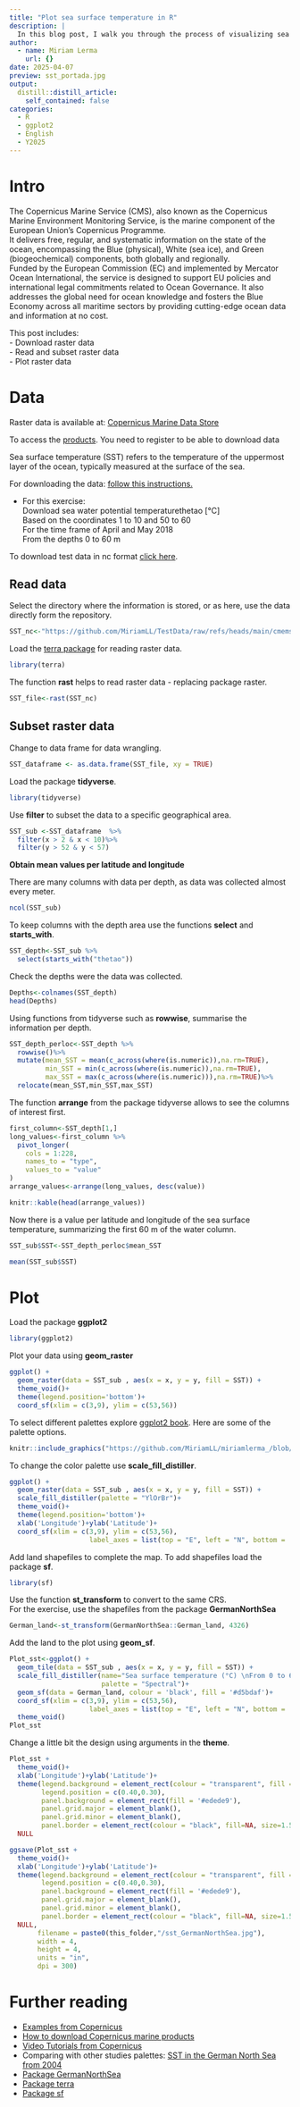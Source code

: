 ```yaml
---
title: "Plot sea surface temperature in R"
description: |
  In this blog post, I walk you through the process of visualizing sea surface temperature in R. From downloading the dataset to reading it and creating a map using ggplot.
author:
  - name: Miriam Lerma
    url: {}
date: 2025-04-07
preview: sst_portada.jpg
output:
  distill::distill_article:
    self_contained: false
categories:
  - R
  - ggplot2
  - English
  - Y2025
---
```



# Intro

The Copernicus Marine Service (CMS), also known as the Copernicus Marine Environment Monitoring Service, is the marine component of the European Union's Copernicus Programme.   
It delivers free, regular, and systematic information on the state of the ocean, encompassing the Blue (physical), White (sea ice), and Green (biogeochemical) components, both globally and regionally.  
Funded by the European Commission (EC) and implemented by Mercator Ocean International, the service is designed to support EU policies and international legal commitments related to Ocean Governance. It also addresses the global need for ocean knowledge and fosters the Blue Economy across all maritime sectors by providing cutting-edge ocean data and information at no cost.

This post includes:  
- Download raster data   
- Read and subset raster data  
- Plot raster data  

# Data

Raster data is available at: 
[Copernicus Marine Data Store](https://marine.copernicus.eu/about)

To access the [products](https://data.marine.copernicus.eu/products). 
You need to register to be able to download data

Sea surface temperature (SST) refers to the temperature of the uppermost layer of the ocean, typically measured at the surface of the sea.

For downloading the data:  [follow this instructions.](https://help.marine.copernicus.eu/en/articles/4469993-how-to-download-copernicus-marine-products#h_ec9344c750)  

- For this exercise:  
Download sea water potential temperaturethetao [°C]  
Based on the coordinates 1 to 10 and 50 to 60    
For the time frame of April and May 2018  
From the depths 0 to 60 m

To download test data in nc format [click here](https://github.com/MiriamLL/TestData/blob/main/cmems_mod_glo_phy_my_0.083deg-climatology_P1M-m_1729785319560.nc).  

## Read data

Select the directory where the information is stored, or as here, use the data directly form the repository. 

```r
SST_nc<-"https://github.com/MiriamLL/TestData/raw/refs/heads/main/cmems_mod_glo_phy_my_0.083deg-climatology_P1M-m_1729785319560.nc"
```

Load the [terra package](https://pjbartlein.github.io/REarthSysSci/netcdf_terra.html) for reading raster data.

```r
library(terra)
```

The function **rast** helps to read raster data - replacing package raster.

```r
SST_file<-rast(SST_nc)
```

## Subset raster data

Change to data frame for data wrangling.

```r
SST_dataframe <- as.data.frame(SST_file, xy = TRUE)
```

Load the package **tidyverse**. 

```r
library(tidyverse)
```

Use **filter** to subset the data to a specific geographical area.

```r
SST_sub <-SST_dataframe  %>%
  filter(x > 2 & x < 10)%>%
  filter(y > 52 & y < 57)
```

**Obtain mean values per latitude and longitude**

There are many columns with data per depth, as data was collected almost every meter.

```r
ncol(SST_sub)
```

To keep columns with the depth area use the functions **select** and **starts_with**.

```r
SST_depth<-SST_sub %>%
  select(starts_with("thetao"))
```

Check the depths were the data was collected.

```r
Depths<-colnames(SST_depth)
head(Depths)
```

Using functions from tidyverse such as **rowwise**, summarise the information per depth.

```r
SST_depth_perloc<-SST_depth %>%
  rowwise()%>%
  mutate(mean_SST = mean(c_across(where(is.numeric)),na.rm=TRUE),
         min_SST = min(c_across(where(is.numeric)),na.rm=TRUE),
         max_SST = max(c_across(where(is.numeric))),na.rm=TRUE)%>%
  relocate(mean_SST,min_SST,max_SST)
```

The function **arrange** from the package tidyverse allows to see the columns of interest first.

```r
first_column<-SST_depth[1,]
long_values<-first_column %>% 
  pivot_longer(
    cols = 1:228, 
    names_to = "type",
    values_to = "value"
)
arrange_values<-arrange(long_values, desc(value))
```

```r
knitr::kable(head(arrange_values))
```

Now there is a value per latitude and longitude of the sea surface temperature, summarizing the first 60 m of the water column.  

```r
SST_sub$SST<-SST_depth_perloc$mean_SST
```

```r
mean(SST_sub$SST)
```

# Plot

Load the package **ggplot2** 

```r
library(ggplot2)
```

Plot your data using **geom_raster**

```r
ggplot() +
  geom_raster(data = SST_sub , aes(x = x, y = y, fill = SST)) +
  theme_void()+
  theme(legend.position='bottom')+
  coord_sf(xlim = c(3,9), ylim = c(53,56))
```


To select different palettes explore [ggplot2 book](https://ggplot2-book.org/scales-colour). Here are some of the palette options. 

```r
knitr::include_graphics("https://github.com/MiriamLL/miriamlerma_/blob/main/_posts/2025-04-15-copernicus-sst/color_palettes.png?raw=true")
```

To change the color palette use **scale_fill_distiller**.

```r
ggplot() +
  geom_raster(data = SST_sub , aes(x = x, y = y, fill = SST)) +
  scale_fill_distiller(palette = "YlOrBr")+
  theme_void()+
  theme(legend.position='bottom')+
  xlab('Longitude')+ylab('Latitude')+
  coord_sf(xlim = c(3,9), ylim = c(53,56),
                    label_axes = list(top = "E", left = "N", bottom = 'E', right='N'))

```

Add land shapefiles to complete the map. To add shapefiles load the package **sf**.  

```r
library(sf)
```

Use the function **st_transform** to convert to the same CRS.  
For the exercise, use the shapefiles from the package **GermanNorthSea**  

```r
German_land<-st_transform(GermanNorthSea::German_land, 4326)
```

Add the land to the plot using **geom_sf**.

```r
Plot_sst<-ggplot() +
  geom_tile(data = SST_sub , aes(x = x, y = y, fill = SST)) +
  scale_fill_distiller(name="Sea surface temperature (°C) \nFrom 0 to 60 m depth\n(April and May montly composites)",
                       palette = "Spectral")+
  geom_sf(data = German_land, colour = 'black', fill = '#d5bdaf')+
  coord_sf(xlim = c(3,9), ylim = c(53,56),
                    label_axes = list(top = "E", left = "N", bottom = 'E', right='N'))+
  theme_void()
Plot_sst
```

Change a little bit the design using arguments in the **theme**.

```r
Plot_sst +
  theme_void()+
  xlab('Longitude')+ylab('Latitude')+
  theme(legend.background = element_rect(colour = "transparent", fill = "transparent"),
        legend.position = c(0.40,0.30),
        panel.background = element_rect(fill = '#edede9'),
        panel.grid.major = element_blank(),
        panel.grid.minor = element_blank(),
        panel.border = element_rect(colour = "black", fill=NA, size=1.5))+
  NULL
```

```r
ggsave(Plot_sst +
  theme_void()+
  xlab('Longitude')+ylab('Latitude')+
  theme(legend.background = element_rect(colour = "transparent", fill = "transparent"),
        legend.position = c(0.40,0.30),
        panel.background = element_rect(fill = '#edede9'),
        panel.grid.major = element_blank(),
        panel.grid.minor = element_blank(),
        panel.border = element_rect(colour = "black", fill=NA, size=1.5))+
  NULL,
       filename = paste0(this_folder,"/sst_GermanNorthSea.jpg"),
       width = 4, 
       height = 4, 
       units = "in",
       dpi = 300)
```

# Further reading

- [Examples from Copernicus](https://marine.copernicus.eu/services/user-learning-services/using-r-work-copernicus-marine-data)
- [How to download Copernicus marine products](https://help.marine.copernicus.eu/en/articles/4469993-how-to-download-copernicus-marine-products#h_ec9344c750)
- [Video Tutorials from Copernicus](https://events.marine.copernicus.eu/dataviz-webinar-series/content/replays-presentations?iw_mailid=97e89e1f-a0f9-ef11-90cb-6045bdf3a630&iw_scope=Event)
- Comparing with other studies palettes: [SST in the German North Sea from 2004](https://www.researchgate.net/publication/222406095_Defining_habitats_suitable_for_larval_fish_in_the_German_Bight_southern_North_Sea_An_IBM_approach_using_spatially-_and_temporally-resolved_size-structured_prey_fields)
- [Package GermanNorthSea](https://github.com/MiriamLL/GermanNorthSea)
- [Package terra](https://rspatial.github.io/terra/) 
- [Package sf](https://r-spatial.github.io/sf/)


